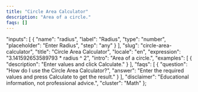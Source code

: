 ```yaml
---
title: "Circle Area Calculator"
description: "Area of a circle."
faqs: []
---
```


<!-- Migrated from V035. Original file: circle-area-calculator.mdx -->


  "inputs": [
    {
      "name": "radius",
      "label": "Radius",
      "type": "number",
      "placeholder": "Enter Radius",
      "step": "any"
    }
  ],
  "slug": "circle-area-calculator",
  "title": "Circle Area Calculator",
  "locale": "en",
  "expression": "3.141592653589793 * radius ^ 2",
  "intro": "Area of a circle.",
  "examples": [
    {
      "description": "Enter values and click Calculate."
    }
  ],
  "faqs": [
    {
      "question": "How do I use the Circle Area Calculator?",
      "answer": "Enter the required values and press Calculate to get the result."
    }
  ],
  "disclaimer": "Educational information, not professional advice.",
  "cluster": "Math"
};

<Calculator schema={schema} />

